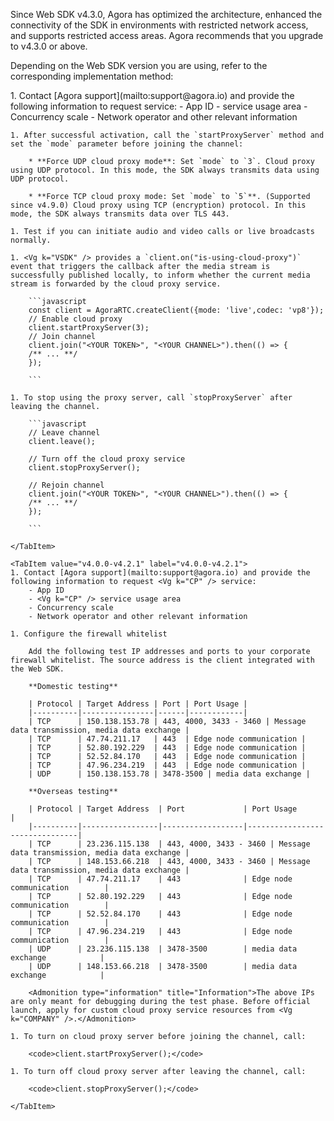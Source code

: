 
<PlatformWrapper platform="web">

Since Web SDK v4.3.0, Agora has optimized the <Vg k="CP" /> architecture, enhanced the connectivity of the SDK in environments with restricted network access, and supports restricted access areas. Agora recommends that you upgrade to v4.3.0 or above.

Depending on the Web SDK version you are using, refer to the corresponding implementation method:

<Tabs>
  <TabItem value="v4.3.0 or above" label="v4.3.0 or above">
    1. Contact [Agora support](mailto:support@agora.io) and provide the following information to request <Vg k="CP" /> service:
        - App ID
        - <Vg k="CP" /> service usage area
        - Concurrency scale
        - Network operator and other relevant information

    1. After successful activation, call the `startProxyServer` method and set the `mode` parameter before joining the channel:
        
        * **Force UDP cloud proxy mode**: Set `mode` to `3`. Cloud proxy using UDP protocol. In this mode, the SDK always transmits data using UDP protocol.
        
        * **Force TCP cloud proxy mode: Set `mode` to `5`**. (Supported since v4.9.0) Cloud proxy using TCP (encryption) protocol. In this mode, the SDK always transmits data over TLS 443.

    1. Test if you can initiate audio and video calls or live broadcasts normally.

    1. <Vg k="VSDK" /> provides a `client.on("is-using-cloud-proxy")` event that triggers the callback after the media stream is successfully published locally, to inform whether the current media stream is forwarded by the cloud proxy service.

        ```javascript
        const client = AgoraRTC.createClient({mode: 'live',codec: 'vp8'});
        // Enable cloud proxy
        client.startProxyServer(3);
        // Join channel
        client.join("<YOUR TOKEN>", "<YOUR CHANNEL>").then(() => {
        /** ... **/
        });

        ```

    1. To stop using the proxy server, call `stopProxyServer` after leaving the channel.

        ```javascript
        // Leave channel
        client.leave();

        // Turn off the cloud proxy service
        client.stopProxyServer();

        // Rejoin channel
        client.join("<YOUR TOKEN>", "<YOUR CHANNEL>").then(() => {
        /** ... **/
        });

        ```

    </TabItem>

    <TabItem value="v4.0.0-v4.2.1" label="v4.0.0-v4.2.1">
    1. Contact [Agora support](mailto:support@agora.io) and provide the following information to request <Vg k="CP" /> service:
        - App ID
        - <Vg k="CP" /> service usage area
        - Concurrency scale
        - Network operator and other relevant information

    1. Configure the firewall whitelist

        Add the following test IP addresses and ports to your corporate firewall whitelist. The source address is the client integrated with the Web SDK.

        **Domestic testing**

        | Protocol | Target Address | Port | Port Usage |
        |----------|----------------|------|------------|
        | TCP      | 150.138.153.78 | 443, 4000, 3433 - 3460 | Message data transmission, media data exchange |
        | TCP      | 47.74.211.17   | 443  | Edge node communication |
        | TCP      | 52.80.192.229  | 443  | Edge node communication |
        | TCP      | 52.52.84.170   | 443  | Edge node communication |
        | TCP      | 47.96.234.219  | 443  | Edge node communication |
        | UDP      | 150.138.153.78 | 3478-3500 | media data exchange |
        
        **Overseas testing**

        | Protocol | Target Address  | Port             | Port Usage                     |
        |----------|-----------------|------------------|--------------------------------|
        | TCP      | 23.236.115.138  | 443, 4000, 3433 - 3460 | Message data transmission, media data exchange |
        | TCP      | 148.153.66.218  | 443, 4000, 3433 - 3460 | Message data transmission, media data exchange |
        | TCP      | 47.74.211.17    | 443              | Edge node communication        |
        | TCP      | 52.80.192.229   | 443              | Edge node communication        |
        | TCP      | 52.52.84.170    | 443              | Edge node communication        |
        | TCP      | 47.96.234.219   | 443              | Edge node communication        |
        | UDP      | 23.236.115.138  | 3478-3500        | media data exchange            |
        | UDP      | 148.153.66.218  | 3478-3500        | media data exchange            |

        <Admonition type="information" title="Information">The above IPs are only meant for debugging during the test phase. Before official launch, apply for custom cloud proxy service resources from <Vg k="COMPANY" />.</Admonition>

    1. To turn on cloud proxy server before joining the channel, call:

        <code>client.startProxyServer();</code>

    1. To turn off cloud proxy server after leaving the channel, call:

        <code>client.stopProxyServer();</code>

    </TabItem>
</Tabs>

</PlatformWrapper>
